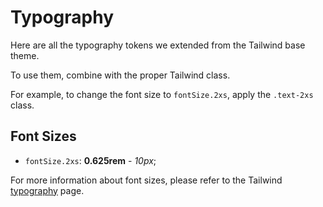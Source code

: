 
<Meta title="Tokens/Typography" />

# Typography

Here are all the typography tokens we extended from the Tailwind base theme.

To use them, combine with the proper Tailwind class.

For example, to change the font size to `fontSize.2xs`, apply the `.text-2xs` class.

## Font Sizes

- `fontSize.2xs`: **0.625rem** - _10px_;

For more information about font sizes, please refer to the Tailwind [typography](https://tailwindcss.com/docs/font-family) page.
